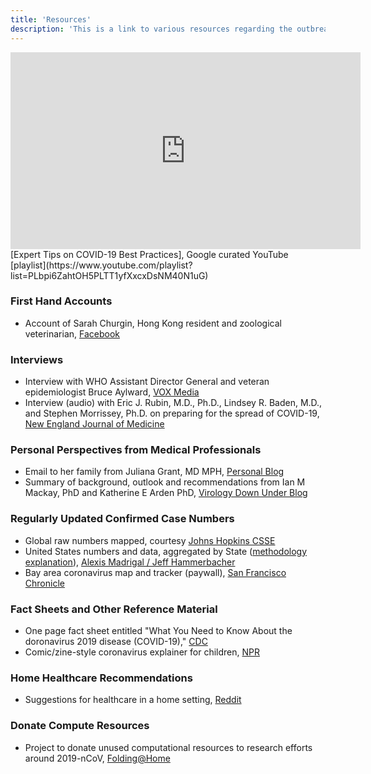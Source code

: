 ```yaml
---
title: 'Resources'
description: 'This is a link to various resources regarding the outbreak'
---
```


<iframe width="560" height="315" src="https://www.youtube.com/embed/videoseries?list=PLbpi6ZahtOH5PLTT1yfXxcxDsNM40N1uG" frameborder="0" allow="accelerometer; autoplay; encrypted-media; gyroscope; picture-in-picture" allowfullscreen></iframe>
[Expert Tips on COVID-19 Best Practices], Google curated YouTube [playlist](https://www.youtube.com/playlist?list=PLbpi6ZahtOH5PLTT1yfXxcxDsNM40N1uG)

### First Hand Accounts
* Account of Sarah Churgin, Hong Kong resident and zoological veterinarian, [Facebook](https://www.facebook.com/photo.php?fbid=10117141574843484&set=a.930795251774&type=3&theater)

### Interviews 
* Interview with WHO Assistant Director General and veteran epidemiologist Bruce Aylward, [VOX Media](https://www.vox.com/2020/3/2/21161067/coronavirus-covid19-china)
* Interview (audio) with Eric J. Rubin, M.D., Ph.D., Lindsey R. Baden, M.D., and Stephen Morrissey, Ph.D. on preparing for the spread of COVID-19, [New England Journal of Medicine](https://www.nejm.org/doi/full/10.1056/NEJMe2003319)

### Personal Perspectives from Medical Professionals
* Email to her family from Juliana Grant, MD MPH, [Personal Blog](https://www.julianagrant.com/blog/2020/2/29/coronavirus)
* Summary of background, outlook and recommendations from Ian M Mackay, PhD and Katherine E Arden PhD, [Virology Down Under Blog](https://virologydownunder.com/so-you-think-youve-about-to-be-in-a-pandemic/)

### Regularly Updated Confirmed Case Numbers
* Global raw numbers mapped, courtesy [Johns Hopkins CSSE](https://gisanddata.maps.arcgis.com/apps/opsdashboard/index.html#/bda7594740fd40299423467b48e9ecf6)
* United States numbers and data, aggregated by State ([methodology explanation](https://docs.google.com/document/d/1YGpQ-LCzGMpO1_dJQGGsXgssEsu2LIQS8Vzspz81quA/edit)), [Alexis Madrigal / Jeff Hammerbacher](https://docs.google.com/spreadsheets/d/18oVRrHj3c183mHmq3m89_163yuYltLNlOmPerQ18E8w/htmlview?sle=true#)  
* Bay area coronavirus map and tracker (paywall), [San Francisco Chronicle](https://projects.sfchronicle.com/2020/coronavirus-map/)

### Fact Sheets and Other Reference Material
* One page fact sheet entitled "What You Need to Know About the doronavirus 2019 disease (COVID-19)," [CDC](https://www.cdc.gov/coronavirus/2019-ncov/downloads/2019-ncov-factsheet.pdf)
* Comic/zine-style coronavirus explainer for children, [NPR](https://www.npr.org/sections/goatsandsoda/2020/02/28/809580453/just-for-kids-a-comic-exploring-the-new-coronavirus?utm_source=twitter.com&utm_medium=social&utm_campaign=npr&utm_term=nprnews)

### Home Healthcare Recommendations
* Suggestions for healthcare in a home setting, [Reddit](https://www.reddit.com/r/Coronavirus/comments/f513zm/nursing_101_caring_for_your_loved_ones_at_home/)

### Donate Compute Resources
* Project to donate unused computational resources to research efforts around 2019-nCoV, [Folding@Home](https://foldingathome.org/2020/02/27/foldinghome-takes-up-the-fight-against-covid-19-2019-ncov/) 
